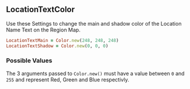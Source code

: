 ## LocationTextColor

Use these Settings to change the main and shadow color of the Location Name Text on the Region Map.

```ruby
LocationTextMain = Color.new(248, 248, 248)
LocationTextShadow = Color.new(0, 0, 0)
```

### Possible Values

The 3 arguments passed to `Color.new()` must have a value between `0` and `255` and represent Red, Green and Blue respectivly.